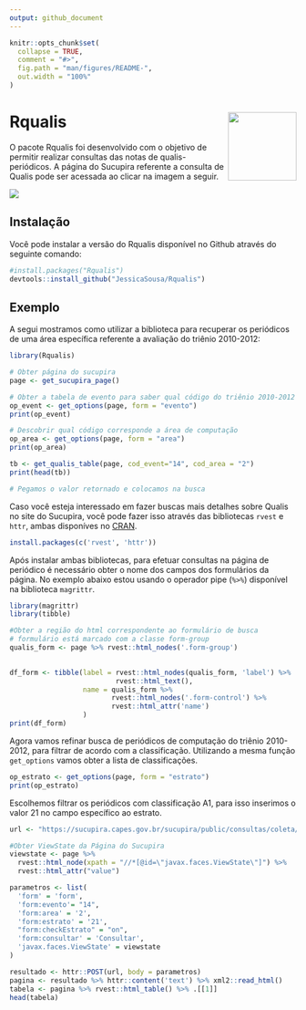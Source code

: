 ```yaml
---
output: github_document
---
```


<!-- README.md is generated from README.Rmd. Please edit that file -->

```r
knitr::opts_chunk$set(
  collapse = TRUE,
  comment = "#>",
  fig.path = "man/figures/README-",
  out.width = "100%"
)
```

# Rqualis <img src='man/figures/logo.png' align="right" height="120" />

<!-- badges: start -->
<!-- badges: end -->

O pacote Rqualis foi desenvolvido com o objetivo de permitir realizar consultas das notas de qualis-periódicos. A página do Sucupira referente a consulta de Qualis pode ser acessada ao clicar na imagem a seguir.

<a href="https://sucupira.capes.gov.br/sucupira/public/index.xhtml"> <img src='https://sucupira.capes.gov.br/sucupira/images/logo-sucupira.png' align="center"/> </a>


## Instalação

Você pode instalar a versão do Rqualis disponível no Github através do seguinte comando:

``` r
#install.packages("Rqualis")
devtools::install_github("JessicaSousa/Rqualis")
```

## Exemplo

A segui mostramos como utilizar a biblioteca para recuperar os periódicos de uma área específica referente a avaliação do triênio 2010-2012:

```r
library(Rqualis)

# Obter página do sucupira
page <- get_sucupira_page()

# Obter a tabela de evento para saber qual código do triênio 2010-2012 
op_event <- get_options(page, form = "evento")
print(op_event)

# Descobrir qual código corresponde a área de computação 
op_area <- get_options(page, form = "area")
print(op_area)

tb <- get_qualis_table(page, cod_event="14", cod_area = "2")
print(head(tb))

# Pegamos o valor retornado e colocamos na busca
```

Caso você esteja interessado em fazer buscas mais detalhes sobre Qualis no site do Sucupira, você pode fazer isso através das bibliotecas `rvest` e `httr`, ambas disponíves no [CRAN](https://cran.r-project.org/). 

```r
install.packages(c('rvest', 'httr'))
```

Após instalar ambas bibliotecas, para efetuar consultas na página de periódico é necessário obter o nome dos campos dos formulários da página. No exemplo abaixo estou usando o operador pipe (`%>%`) disponível na biblioteca `magrittr`.

```r
library(magrittr)
library(tibble)

#Obter a região do html correspondente ao formulário de busca
# formulário está marcado com a classe form-group
qualis_form <- page %>% rvest::html_nodes('.form-group')
          

df_form <- tibble(label = rvest::html_nodes(qualis_form, 'label') %>% 
                          rvest::html_text(),
                  name = qualis_form %>%
                         rvest::html_nodes('.form-control') %>% 
                         rvest::html_attr('name')
                  )
print(df_form)
```

Agora vamos refinar busca de periódicos de computação do triênio 2010-2012, para filtrar de acordo com a classificação. Utilizando a mesma função `get_options` vamos obter a lista de classificações.

```r
op_estrato <- get_options(page, form = "estrato")
print(op_estrato)

```

Escolhemos filtrar os periódicos com classificação A1, para isso inserimos o valor 21 no campo específico ao estrato.

```r

url <- "https://sucupira.capes.gov.br/sucupira/public/consultas/coleta/veiculoPublicacaoQualis/listaConsultaGeralPeriodicos.xhtml"

#Obter ViewState da Página do Sucupira
viewstate <- page %>%
  rvest::html_node(xpath = "//*[@id=\"javax.faces.ViewState\"]") %>%
  rvest::html_attr("value")

parametros <- list(
  'form' = 'form',
  'form:evento'= "14",
  'form:area' = '2',
  'form:estrato' = '21',
  "form:checkEstrato" =	"on",
  'form:consultar' = 'Consultar',
  'javax.faces.ViewState' = viewstate
)

resultado <- httr::POST(url, body = parametros)
pagina <- resultado %>% httr::content('text') %>% xml2::read_html() 
tabela <- pagina %>% rvest::html_table() %>% .[[1]]
head(tabela)
```

